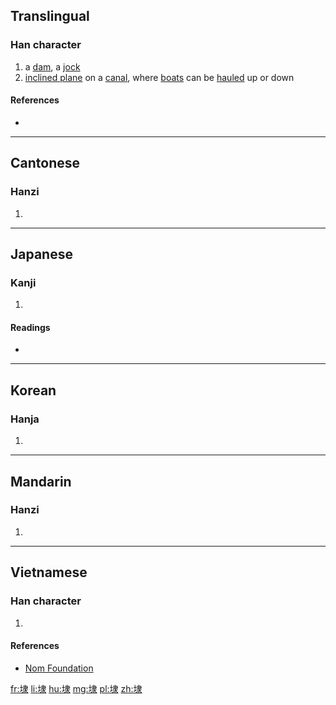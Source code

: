 ==Translingual==

===Han character===
{{Han char|rn=32|rad=土|as=08|sn=11|four=45132|canj=GLE|ids=⿰土隶}}

# a [[dam]], a [[jock]]
# [[inclined plane]] on a [[canal]], where [[boat]]s can be [[haul]]ed up or down

====References====
* {{Han ref|kx=0230.400|dkj=05179|dj=0467.010|hdz=10458.120|uh=57ED|ud=22509|bh=D4B4|bd=54452}}

----

==Cantonese==

===Hanzi===
{{yue-hanzi|jyut=[[dai6]], [[doi6]]|y=dai6, doi6}}

# {{defn|lang=yue|sort=土08}}

----

==Japanese==

===Kanji===
{{ja-kanji|grade=|rs=土08}}

# {{defn|lang=ja|sort=土08}}

====Readings====
* {{ja-readings|on=[[たい]] (tai), [[だい]] (dai)|kun=[[せき]] (seki)}}

----

==Korean==

===Hanja===
{{ko-hanja|hangeul=태|rv=tae|mr=t'ae}}

# {{defn|lang=ko|sort=土08}}

----

==Mandarin==

===Hanzi===
{{cmn-hanzi|pin=[[dài]] ([[dai4]])|wg=tai<sup>4</sup>}}

# {{defn|lang=cmn|sort=土08}}

----

==Vietnamese==

===Han character===
{{vi-hantu|[[đại]]|rs=土08}}

# {{defn|lang=vi|sort=土08}}

====References====
* [http://nomfoundation.org/common/nom_details.php?codepoint=57ed Nom Foundation]

[[fr:埭]]
[[li:埭]]
[[hu:埭]]
[[mg:埭]]
[[pl:埭]]
[[zh:埭]]